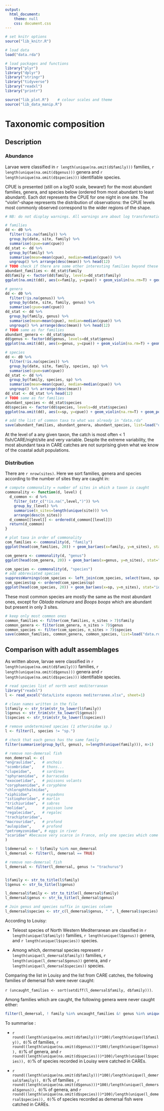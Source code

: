 ```yaml
---
output: 
  html_document:
    theme: null
    css: document.css
---
```


```r
# set knitr options
source("lib_knitr.R")

# load data
load("data.rda")

# load packages and functions
library("plyr")
library("dplyr")
library("stringr")
library("tidyverse")
library("readxl")
library("printr")

source("lib_plot.R")    # colour scales and theme
source("lib_data_manip.R")
```


# Taxonomic composition

## Description

### Abundance

Larvae were classified in `r length(unique(na.omit(d$family)))` families, `r length(unique(na.omit(d$genus)))` genera and `r length(unique(na.omit(d$species)))` identifiable species. 

CPUE is presented (still on a log10 scale, beware!) for the most abundant families, genera, and species below (ordered from most abundant to least abundant). Each dot represents the CPUE for one night in one site. The "violin"-shape represents the distribution of observations: the CPUE levels most commonly observed correspond to the wider regions of the shape.

```r
# NB: do not display warnings. All warnings are about log transformation giving -Inf when using 0, which we know

# families
dd <- d0 %>%
  filter(!is.na(family)) %>%
  group_by(date, site, family) %>%
  summarise(cpue=sum(cpue))
dd_stat <- dd %>%
  group_by(family) %>%
  summarise(mean=mean(cpue), median=median(cpue)) %>%
  ungroup() %>% arrange(desc(mean)) %>% head(12)
# TODO check if there are some other interesting families beyond these 12
abundant_families <- dd_stat$family
dd$family <- factor(dd$family, levels=dd_stat$family)
ggplot(na.omit(dd), aes(x=family, y=cpue)) + geom_violin(na.rm=T) + geom_point(alpha=0.2, size=1) + scale_y_continuous(trans="log10") + theme(axis.text.x=element_text(angle=25, hjust=1))

# genera
dd <- d0 %>%
  filter(!is.na(genus)) %>%
  group_by(date, site, family, genus) %>%
  summarise(cpue=sum(cpue))
dd_stat <- dd %>%
  group_by(family, genus) %>%
  summarise(mean=mean(cpue), median=median(cpue)) %>%
  ungroup() %>% arrange(desc(mean)) %>% head(12)
# TODO same as for families
abundant_genera <- dd_stat$genus
dd$genus <- factor(dd$genus, levels=dd_stat$genus)
ggplot(na.omit(dd), aes(x=genus, y=cpue)) + geom_violin(na.rm=T) + geom_point(alpha=0.2, size=1) + scale_y_continuous(trans="log10") + theme(axis.text.x=element_text(angle=25, hjust=1))

# species
dd <- d0 %>%
  filter(!is.na(species)) %>%
  group_by(date, site, family, species, sp) %>%
  summarise(cpue=sum(cpue))
dd_stat <- dd %>%
  group_by(family, species, sp) %>%
  summarise(mean=mean(cpue), median=median(cpue)) %>%
  ungroup() %>% arrange(desc(mean))
dd_stat <- dd_stat %>% head(12)
# TODO same as for families
abundant_species <- dd_stat$species
dd$species <- factor(dd$species, levels=dd_stat$species)
ggplot(na.omit(dd), aes(x=sp, y=cpue)) + geom_violin(na.rm=T) + geom_point(alpha=0.2, size=1) + scale_y_continuous(trans="log10") + theme(axis.text.x=element_text(angle=25, hjust=1))

# add the list of common taxa to what was already in "data.rda"
save(abundant_families, abundant_genera, abundant_species, list=load("data.rda"), file="data.rda")
```

At the level of a any given taxon, the catch is most often < 1 fish/CARE/night/site and very variable. Despite the extreme variability, the most abundant taxa in CARE catches are not surprising given what we know of the coastal adult populations.


### Distribution

There are `r nrow(sites)`. Here we sort families, genera and species according to the number of sites they are caught in:

```r
# compute commonality = number of sites in which a taxon is caught
commonality <- function(d, level) {
  d_common <- d %>%
    filter_(str_c("!is.na(",level,")")) %>%
    group_by_(level) %>%
    summarise(n_sites=length(unique(site))) %>%
    arrange(desc(n_sites))
  d_common[[level]] <- ordered(d_common[[level]])
  return(d_common)
}

# plot taxa in order of commonality
com_families <- commonality(d, "family")
ggplot(head(com_families, 20)) + geom_bar(aes(x=family, y=n_sites), stat="identity") + theme(axis.text.x=element_text(angle=35, hjust=1))

com_genera <- commonality(d, "genus")
ggplot(head(com_genera, 20)) + geom_bar(aes(x=genus, y=n_sites), stat="identity") + theme(axis.text.x=element_text(angle=35, hjust=1))

com_species <- commonality(d, "species")
# add abbreviated species
suppressWarnings(com_species <- left_join(com_species, select(taxo, species, sp), by="species"))
com_species$sp <- ordered(com_species$sp)
ggplot(head(com_species, 20)) + geom_bar(aes(x=sp, y=n_sites), stat="identity") + scale_y_continuous(breaks=c(0,5,10)) + theme(axis.text.x=element_text(angle=35, hjust=1))
```

These most common species are mostly the same as the most abundant ones, except for *Oblada melanura* and *Boops boops* which are abundant but present in only 3 sites.

```r
# keep only most common ones
common_families <- filter(com_families, n_sites > 7)$family
common_genera <- filter(com_genera, n_sites > 7)$genus
common_species <- filter(com_species, n_sites > 7)$species
save(common_families, common_genera, common_species, list=load("data.rda"), file="data.rda")
```


## Comparison with adult assemblages

As written above, larvae were classified in `r length(unique(na.omit(d$family)))` families, `r length(unique(na.omit(d$genus)))` genera and `r length(unique(na.omit(d$species)))` identifiable species.

```r
# read species list of north west mediterranean
library("readxl")
l <- read_excel("data/Liste especes mediterranee.xlsx", sheet=1)

# clean names written in the file
l$family <- str_trim(str_to_lower(l$family))
l$genus <- str_trim(str_to_lower(l$genus))
l$species <- str_trim(str_to_lower(l$species))

# remove undetermined species (1 atherinidae sp.)
l <- filter(l, species != "sp.")

# check that each genus has the same family
filter(summarise(group_by(l, genus), n=length(unique(family))), n>1)

# remove non-demersal fish
non_demersal <- c(
"engraulidae",   # anchois
"scombridae",    # thons...
"clupeidae",     # sardines
"sphyraenidae",  # barracudas
"exocoetidae",   # poissons volants
"coryphaenidae", # coryphène
"chlorophthalmidae",
"xiphiidae",     # espadons
"istiophoridae", # marlin
"trichiuridae",  # sabres
"molidae",       # poisson lune
"regalecidae",   # regalec
"trachipteridae",
"macrouridae",   # profond
"aulopidae",     # profond
"petromyzonidae", # eggs in river 
"scaridae" #because very scarce in France, only one species which come from spain.
)

l$demersal <- ! l$family %in% non_demersal
l_demersal <- filter(l, demersal == TRUE)

# remove non-demersal fish
l_demersal <- filter(l_demersal, genus != "trachurus")


l$family <- str_to_title(l$family)
l$genus <- str_to_title(l$genus)

l_demersal$family <- str_to_title(l_demersal$family)
l_demersal$genus <- str_to_title(l_demersal$genus)

# Join genus and species suffix in species column
l_demersal$species <- str_c(l_demersal$genus, " ", l_demersal$species)
```

According to Louisy:

- Teleost species of North Western Mediterranean are classified in `r length(unique(l$family))` families, `r length(unique(l$genus))` genera, and `r length(unique(l$species))` species. 

- Among which, dermersal species represent `r length(unique(l_demersal$family))` families, `r length(unique(l_demersal$genus))` genera, and `r length(unique(l_demersal$species))` species.

Comparing the list in Louisy and the list from CARE catches, the following families of demersal fish were never caught:

`r (uncaught_families <- sort(setdiff(l_demersal$family, d$family)))`.

Among families which are caught, the following genera were never caught either:

```r
filter(l_demersal, ! family %in% uncaught_families &! genus %in% unique(d$genus)) %>% select(family, genus) %>% unique() %>% arrange(family, genus)
```

To summarise :

- `r round((length(unique(na.omit(d$family)))*100)/length(unique(l$family)), 0)`% of families, `r round((length(unique(na.omit(d$genus)))*100)/length(unique(l$genus)), 0)`% of genera, and `r round((length(unique(na.omit(d$species)))*100)/length(unique(l$species)), 0)`% of species recorded in Louisy were catched in CAREs. 

- `r round((length(unique(na.omit(d$family)))*100)/length(unique(l_demersal$family)), 0)`% of families , `r round((length(unique(na.omit(d$genus)))*100)/length(unique(l_demersal$genus)), 0)`% of genera, and `r round((length(unique(na.omit(d$species)))*100)/length(unique(l_demersal$species)), 0)`% of species recorded as demersal fish were catched in CAREs.
